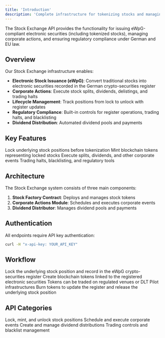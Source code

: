 ```yaml
---
title: 'Introduction'
description: 'Complete infrastructure for tokenizing stocks and managing corporate actions'
---
```


The Stock Exchange API provides the functionality for issuing eWpG-compliant electronic securities (including tokenized stocks), managing corporate actions, and ensuring regulatory compliance under German and EU law.

## Overview

Our Stock Exchange infrastructure enables:

- **Electronic Stock Issuance (eWpG)**: Convert traditional stocks into electronic securities recorded in the German crypto-securities register
- **Corporate Actions**: Execute stock splits, dividends, delistings, and trading halts
- **Lifecycle Management**: Track positions from lock to unlock with register updates
- **Regulatory Compliance**: Built-in controls for register operations, trading halts, and blacklisting
- **Dividend Distribution**: Automated dividend pools and payments


## Key Features

<CardGroup cols={2}>
  <Card title="Position Locking" icon="lock">
    Lock underlying stock positions before tokenization
  </Card>
  
  <Card title="Token Minting" icon="coins">
    Mint blockchain tokens representing locked stocks
  </Card>
  
  <Card title="Corporate Actions" icon="building">
    Execute splits, dividends, and other corporate events
  </Card>
  
  <Card title="Compliance Controls" icon="shield">
    Trading halts, blacklisting, and regulatory tools
  </Card>
</CardGroup>

## Architecture

The Stock Exchange system consists of three main components:

1. **Stock Factory Contract**: Deploys and manages stock tokens
2. **Corporate Actions Module**: Schedules and executes corporate events
3. **Dividend Distributor**: Manages dividend pools and payments

## Authentication

All endpoints require API key authentication:

```bash
curl -H "x-api-key: YOUR_API_KEY"
```

## Workflow

<Steps>
  <Step title="Lock Position">
    Lock the underlying stock position and record in the eWpG crypto-securities register
  </Step>
  
  <Step title="Mint Tokens">
    Create blockchain tokens linked to the registered electronic securities
  </Step>
  
  <Step title="Trade & Transfer">
    Tokens can be traded on regulated venues or DLT Pilot infrastructures
  </Step>
  
  <Step title="Burn & Unlock">
    Burn tokens to update the register and release the underlying stock position
  </Step>
</Steps>


## API Categories

<CardGroup cols={2}>
  <Card title="Position Management" icon="arrows-rotate" href="/endpoints/stock-exchange/position-management/lock-position">
    Lock, mint, and unlock stock positions
  </Card>
  
  <Card title="Corporate Actions" icon="calendar" href="/endpoints/stock-exchange/corporate-actions/schedule-stock-split">
    Schedule and execute corporate events
  </Card>
  
  <Card title="Dividend Management" icon="money-bill" href="/endpoints/stock-exchange/dividends/create-pool">
    Create and manage dividend distributions
  </Card>
  
  <Card title="Compliance Tools" icon="gavel" href="/endpoints/stock-exchange/compliance/pause-trading">
    Trading controls and blacklist management
  </Card>
</CardGroup>